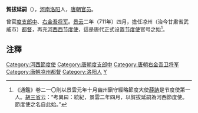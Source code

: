 '''賀拔延嗣'''（{{bd|?||?|}}），[[河南郡|河南]][[洛阳县|洛阳]]人，[[唐朝|唐朝]][[官员|官员]]。

曾官[[度支郎中|度支郎中]]、[[右金吾将军|右金吾将军]]。[[景云|景云]]二年（711年）四月，擔任凉州（治今甘肅省武威市）[[都督|都督]]，再充[[河西西节度使|河西西节度使]]，這是唐代正式设置[[节度使|节度使]]官号之始<ref>《通鑑》卷二一〇則以景雲元年十月幽州鎭守經略節度大使[[薛訥|薛訥]]是节度使第一人。[[胡三省|胡三省]]云：“考異曰：統紀，景雲二年四月，以賀拔延嗣為河西節度使。節度使之名自此始。”</ref>。 

== 注釋 ==
{{reflist}}

{{DEFAULTSORT:H}}
[[Category:河西節度使|Category:河西節度使]]
[[Category:唐朝度支郎中|Category:唐朝度支郎中]]
[[Category:唐朝右金吾卫将军|Category:唐朝右金吾卫将军]]
[[Category:唐朝凉州都督|Category:唐朝凉州都督]]
[[Category:洛阳人|Category:洛阳人]]
[[Category:贺拔姓|Y]]